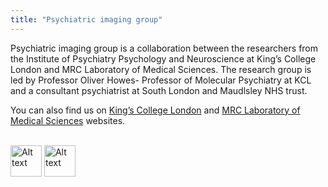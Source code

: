 ```yaml
---
title: "Psychiatric imaging group"
---
```


Psychiatric imaging group is a collaboration between the researchers from the Institute of Psychiatry Psychology and Neuroscience at King's College London and MRC Laboratory of Medical Sciences. The research group is led by Professor Oliver Howes- Professor of Molecular Psychiatry at KCL and a consultant psychiatrist at South London and Maudlsley NHS trust. 

You can also find us on [King's College London](https://www.kcl.ac.uk/research/psychiatric-imaging-1) and [MRC Laboratory of Medical Sciences](https://lms.mrc.ac.uk/research-group/psychiatric-imaging/) websites.

<br>
<img title="a title" alt="Alt text" src="https://lms.mrc.ac.uk/wp-content/uploads/LMS-logo-full-colour-horizontal.png" height=50>
<img title="a title" alt="Alt text" src="https://encrypted-tbn0.gstatic.com/images?q=tbn:ANd9GcRCoND2lHxVMHl0Z4ROeXVRQVS4k12rxt88eQ&s" height=50>

